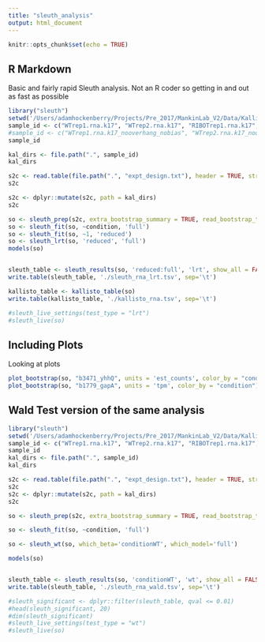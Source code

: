 ```yaml
---
title: "sleuth_analysis"
output: html_document
---
```


```r
knitr::opts_chunk$set(echo = TRUE)
```

## R Markdown

Basic and fairly rapid Sleuth analysis. Not an R coder so getting in and out as fast as possible

```r
library("sleuth")
setwd('/Users/adamhockenberry/Projects/Pre_2017/MankinLab_V2/Data/Kallisto_output/')
sample_id <- c("WTrep1.rna.k17", "WTrep2.rna.k17", "RIBOTrep1.rna.k17", "RIBOTrep2.rna.k17")
#sample_id <- c("WTrep1.rna.k17_nooverhang_nobias", "WTrep2.rna.k17_nooverhang_nobias", "RIBOTrep1.rna.k17_nooverhang_nobias", "RIBOTrep2.rna.k17_nooverhang_nobias")
sample_id

kal_dirs <- file.path(".", sample_id)
kal_dirs

s2c <- read.table(file.path(".", "expt_design.txt"), header = TRUE, stringsAsFactors=FALSE)
s2c

s2c <- dplyr::mutate(s2c, path = kal_dirs)
s2c

so <- sleuth_prep(s2c, extra_bootstrap_summary = TRUE, read_bootstrap_tpm = TRUE, num_cores=1)
so <- sleuth_fit(so, ~condition, 'full')
so <- sleuth_fit(so, ~1, 'reduced')
so <- sleuth_lrt(so, 'reduced', 'full')
models(so)


sleuth_table <- sleuth_results(so, 'reduced:full', 'lrt', show_all = FALSE)
write.table(sleuth_table, './sleuth_rna_lrt.tsv', sep='\t')

kallisto_table <- kallisto_table(so)
write.table(kallisto_table, './kallisto_rna.tsv', sep='\t')

#sleuth_live_settings(test_type = "lrt")
#sleuth_live(so)

```

## Including Plots

Looking at plots

```r
plot_bootstrap(so, "b3471_yhhQ", units = 'est_counts', color_by = "condition")
plot_bootstrap(so, "b1779_gapA", units = 'tpm', color_by = "condition")


```


## Wald Test version of the same analysis
```r
library("sleuth")
setwd('/Users/adamhockenberry/Projects/Pre_2017/MankinLab_V2/Data/Kallisto_output/')
sample_id <- c("WTrep1.rna.k17", "WTrep2.rna.k17", "RIBOTrep1.rna.k17", "RIBOTrep2.rna.k17")
sample_id
kal_dirs <- file.path(".", sample_id)
kal_dirs

s2c <- read.table(file.path(".", "expt_design.txt"), header = TRUE, stringsAsFactors=FALSE)
s2c
s2c <- dplyr::mutate(s2c, path = kal_dirs)
s2c

so <- sleuth_prep(s2c, extra_bootstrap_summary = TRUE, read_bootstrap_tpm = TRUE, num_cores=1)

so <- sleuth_fit(so, ~condition, 'full')

so <- sleuth_wt(so, which_beta='conditionWT', which_model='full')

models(so)


sleuth_table <- sleuth_results(so, 'conditionWT', 'wt', show_all = FALSE)
write.table(sleuth_table, './sleuth_rna_wald.tsv', sep='\t')

#sleuth_significant <- dplyr::filter(sleuth_table, qval <= 0.01)
#head(sleuth_significant, 20)
#dim(sleuth_significant)
#sleuth_live_settings(test_type = "wt")
#sleuth_live(so)

```
